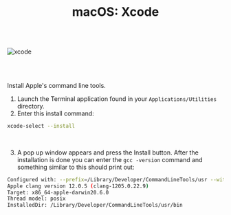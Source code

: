 <h1 align="center" style={{marginTop: "2em"}}><b>macOS:</b> Xcode</h1>

<br/><br/>

![xcode](../../../images/macOS/02-xcode-app.png)

<br/><br/>

Install Apple's command line tools.

1. Launch the Terminal application found in your <code>Applications/Utilities</code> directory.
2. Enter this install command:

```bash
xcode-select --install
```

<br/>

3. A pop up window appears and press the Install button. After the installation is done you can enter the <code>gcc -version</code> command and something similar to this should print out:

```bash
Configured with: --prefix=/Library/Developer/CommandLineTools/usr --with-gxx-include-dir=/Library/Developer/CommandLineTools/SDKs/MacOSX.sdk/usr/include/c++/4.2.1
Apple clang version 12.0.5 (clang-1205.0.22.9)
Target: x86_64-apple-darwin20.6.0
Thread model: posix
InstalledDir: /Library/Developer/CommandLineTools/usr/bin
```